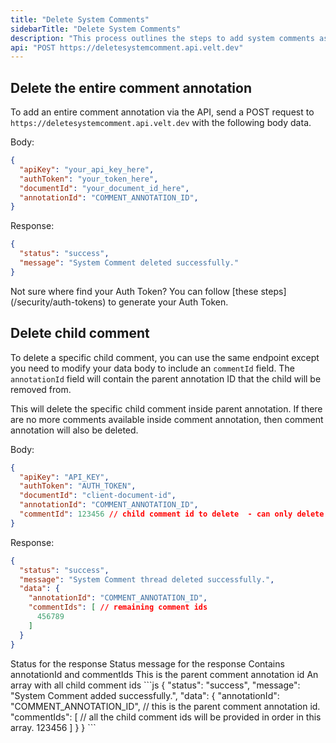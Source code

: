 ```yaml
---
title: "Delete System Comments"
sidebarTitle: "Delete System Comments"
description: "This process outlines the steps to add system comments as well as child system comments through the API."
api: "POST https://deletesystemcomment.api.velt.dev"
---
```



## Delete the entire comment annotation

To add an entire comment annotation via the API, send a POST request to `https://deletesystemcomment.api.velt.dev` with the following body data.

Body:

```JSON
{
  "apiKey": "your_api_key_here",
  "authToken": "your_token_here",
  "documentId": "your_document_id_here",
  "annotationId": "COMMENT_ANNOTATION_ID",
}
```

Response:

```JSON
{
  "status": "success",
  "message": "System Comment deleted successfully."
}
```

<Info>
Not sure where find your Auth Token? You can follow [these steps](/security/auth-tokens) to generate your Auth Token.
</Info>

## Delete child comment
To delete a specific child comment, you can use the same endpoint except you need to modify your data body to include an `commentId` field. The `annotationId` field will contain the parent annotation ID that the child will be removed from.

This will delete the specific child comment inside parent annotation. If there are no more comments available inside comment annotation, then comment annotation will also be deleted.

Body:

```JSON
{
  "apiKey": "API_KEY",
  "authToken": "AUTH_TOKEN",
  "documentId": "client-document-id",
  "annotationId": "COMMENT_ANNOTATION_ID",
  "commentId": 123456 // child comment id to delete  - can only delete 1 at a time
}
```

Response:

```JSON
{
  "status": "success",
  "message": "System Comment thread deleted successfully.",
  "data": {
    "annotationId": "COMMENT_ANNOTATION_ID",
    "commentIds": [ // remaining comment ids
      456789
    ]
  }
}
```

<ResponseField name="status" type="string">
Status for the response
</ResponseField> 

<ResponseField name="message" type="string">
Status message for the response
</ResponseField>

<ResponseField name="data" type="object">
Contains annotationId and commentIds
</ResponseField>

<Expandable title="data" defaultOpen={true}>


<ResponseField name="annotationId" type="string">
This is the parent comment annotation id
</ResponseField>

<ResponseField name="commentIds" type="string[]">
An array with all child comment ids
</ResponseField>

</Expandable>
<ResponseExample>
```js
	{
  "status": "success",
  "message": "System Comment added successfully.",
  "data": {
    "annotationId": "COMMENT_ANNOTATION_ID", // this is the parent comment annotation id.
    "commentIds": [ // all the child comment ids will be provided in order in this array.
      123456
    ]
  }
}
```
</ResponseExample>